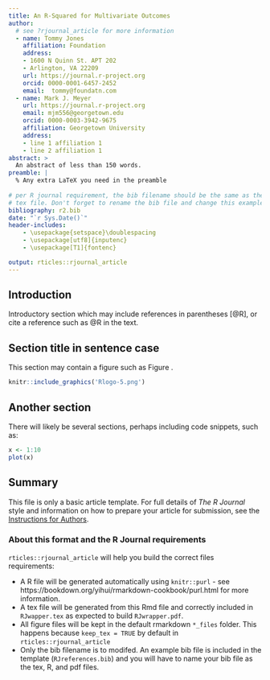```yaml
---
title: An R-Squared for Multivariate Outcomes
author:
  # see ?rjournal_article for more information
  - name: Tommy Jones
    affiliation: Foundation
    address:
    - 1600 N Quinn St. APT 202
    - Arlington, VA 22209
    url: https://journal.r-project.org
    orcid: 0000-0001-6457-2452
    email:  tommy@foundatn.com
  - name: Mark J. Meyer
    url: https://journal.r-project.org
    email: mjm556@georgetown.edu
    orcid: 0000-0003-3942-9675
    affiliation: Georgetown University
    address:
    - line 1 affiliation 1
    - line 2 affiliation 1
abstract: >
  An abstract of less than 150 words.
preamble: |
  % Any extra LaTeX you need in the preamble
  
# per R journal requirement, the bib filename should be the same as the output 
# tex file. Don't forget to rename the bib file and change this example value.
bibliography: r2.bib
date: "`r Sys.Date()`"
header-includes:
    - \usepackage{setspace}\doublespacing
    - \usepackage[utf8]{inputenc}
    - \usepackage[T1]{fontenc}

output: rticles::rjournal_article
---
```


## Introduction

Introductory section which may include references in parentheses
[@R], or cite a reference such as @R in the text.

## Section title in sentence case

This section may contain a figure such as Figure \ref{fig:Rlogo}.

```r
knitr::include_graphics('Rlogo-5.png')
```

## Another section

There will likely be several sections, perhaps including code snippets, such as:

```r
x <- 1:10
plot(x)
```

## Summary

This file is only a basic article template. For full details of _The R Journal_ style and information on how to prepare your article for submission, see the [Instructions for Authors](https://journal.r-project.org/share/author-guide.pdf).

### About this format and the R Journal requirements

`rticles::rjournal_article` will help you build the correct files requirements: 

* A R file will be generated automatically using `knitr::purl` - see
https://bookdown.org/yihui/rmarkdown-cookbook/purl.html for more information.
* A tex file will be generated from this Rmd file and correctly included in
`RJwapper.tex` as expected to build `RJwrapper.pdf`.
* All figure files will be kept in the default rmarkdown `*_files` folder. This
happens because `keep_tex = TRUE` by default in `rticles::rjournal_article`
* Only the bib filename is to modifed. An example bib file is included in the
template (`RJreferences.bib`) and you will have to name your bib file as the
tex, R, and pdf files.
